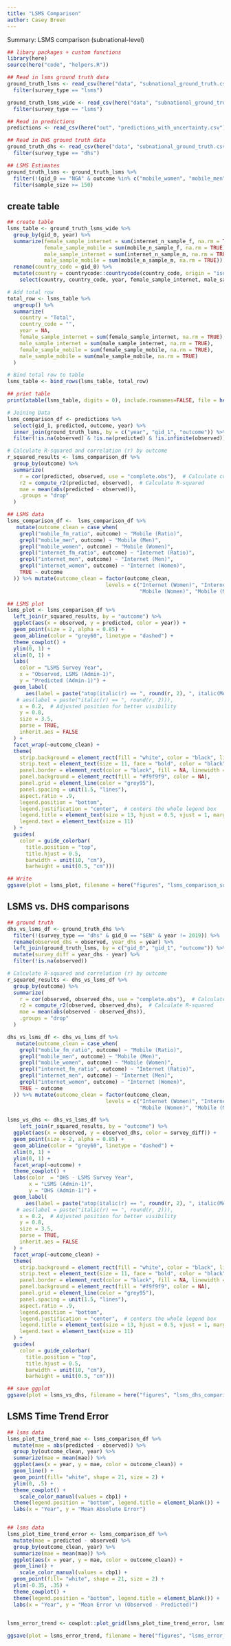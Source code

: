 ```yaml
---
title: "LSMS Comparison"
author: Casey Breen
---
```


Summary: LSMS comparison (subnational-level)

```r
## libary packages + custom functions 
library(here)
source(here("code", "helpers.R"))
```

```r
## Read in lsms ground truth data  
ground_truth_lsms <- read_csv(here("data", "subnational_ground_truth.csv")) %>% 
  filter(survey_type == "lsms")

ground_truth_lsms_wide <- read_csv(here("data", "subnational_ground_truth_wide.csv")) %>% 
  filter(survey_type == "lsms")

## Read in predictions 
predictions <- read_csv(here("out", "predictions_with_uncertainty.csv"))

## Read in DHS ground truth data   
ground_truth_dhs <- read_csv(here("data", "subnational_ground_truth.csv")) %>% 
  filter(survey_type == "dhs")
```

```r
## LSMS Estimates 
ground_truth_lsms <- ground_truth_lsms %>% 
  filter(!(gid_0 == "NGA" & outcome %in% c("mobile_women", "mobile_men", "mobile_fm_ratio"))) %>% ## Nigeria surveys use different defn of mobile adoption ("access to")
  filter(sample_size >= 150)
```

## create table 

```r
## create table 
lsms_table <- ground_truth_lsms_wide %>%
  group_by(gid_0, year) %>%
  summarize(female_sample_internet = sum(internet_n_sample_f, na.rm = TRUE),
            female_sample_mobile = sum(mobile_n_sample_f, na.rm = TRUE),
            male_sample_internet = sum(internet_n_sample_m, na.rm = TRUE), 
            male_sample_mobile = sum(mobile_n_sample_m, na.rm = TRUE)) %>%
  rename(country_code = gid_0) %>% 
  mutate(country = countrycode::countrycode(country_code, origin = "iso3c", destination = "country.name")) %>% 
    select(country, country_code, year, female_sample_internet, male_sample_internet, female_sample_mobile, male_sample_mobile)

# Add total row
total_row <- lsms_table %>%
  ungroup() %>% 
  summarize(
    country = "Total",
    country_code = "",
    year = NA,
    female_sample_internet = sum(female_sample_internet, na.rm = TRUE),
    male_sample_internet = sum(male_sample_internet, na.rm = TRUE),
    female_sample_mobile = sum(female_sample_mobile, na.rm = TRUE),
    male_sample_mobile = sum(male_sample_mobile, na.rm = TRUE)
  )

# Bind total row to table
lsms_table <- bind_rows(lsms_table, total_row)

## print table 
print(xtable(lsms_table, digits = 0), include.rownames=FALSE, file = here("figures", "lsms_comparison_table.tex"))
```



```r
# Joining Data
lsms_comparison_df <- predictions %>% 
  select(gid_1, predicted, outcome, year) %>% 
  inner_join(ground_truth_lsms, by = c("year", "gid_1", "outcome")) %>% 
  filter(!is.na(observed) & !is.na(predicted) & !is.infinite(observed)) #%>%  filter(iso3 != "NER")

# Calculate R-squared and correlation (r) by outcome
r_squared_results <- lsms_comparison_df %>%
  group_by(outcome) %>%
  summarize(
    r = cor(predicted, observed, use = "complete.obs"),  # Calculate correlation
    r2 = compute_r2(predicted, observed),  # Calculate R-squared
    mae = mean(abs(predicted - observed)), 
    .groups = "drop"
  )

## LSMS data 
lsms_comparison_df <-  lsms_comparison_df %>% 
   mutate(outcome_clean = case_when(
    grepl("mobile_fm_ratio", outcome) ~ "Mobile (Ratio)",
    grepl("mobile_men", outcome) ~ "Mobile (Men)",
    grepl("mobile_women", outcome) ~ "Mobile (Women)",
    grepl("internet_fm_ratio", outcome) ~ "Internet (Ratio)",
    grepl("internet_men", outcome) ~ "Internet (Men)",
    grepl("internet_women", outcome) ~ "Internet (Women)",
    TRUE ~ outcome
  )) %>% mutate(outcome_clean = factor(outcome_clean, 
                                levels = c("Internet (Women)", "Internet (Men)", "Internet (Ratio)",
                                           "Mobile (Women)", "Mobile (Men)", "Mobile (Ratio)")))

## LSMS plot 
lsms_plot <- lsms_comparison_df %>%
  left_join(r_squared_results, by = "outcome") %>%
  ggplot(aes(x = observed, y = predicted, color = year)) + 
  geom_point(size = 2, alpha = 0.85) +
  geom_abline(color = "grey60", linetype = "dashed") +
  theme_cowplot() + 
  ylim(0, 1) + 
  xlim(0, 1) + 
  labs(
    color = "LSMS Survey Year", 
    x = "Observed, LSMS (Admin-1)", 
    y = "Predicted (Admin-1)") +
  geom_label(
      aes(label = paste("atop(italic(r) == ", round(r, 2), ", italic(MAE) == ", round(mae, 2), ")")),
   # aes(label = paste("italic(r) == ", round(r, 2))),
    x = 0.2,  # Adjusted position for better visibility
    y = 0.8, 
    size = 3.5,
    parse = TRUE,
    inherit.aes = FALSE
  ) + 
  facet_wrap(~outcome_clean) + 
  theme(
    strip.background = element_rect(fill = "white", color = "black", linewidth = 0.8),
    strip.text = element_text(size = 11, face = "bold", color = "black"),
    panel.border = element_rect(color = "black", fill = NA, linewidth = 0.5),
    panel.background = element_rect(fill = "#f9f9f9", color = NA),
    panel.grid = element_line(color = "grey95"),
    panel.spacing = unit(1.5, "lines"),
    aspect.ratio = .9,
    legend.position = "bottom",
    legend.justification = "center",  # centers the whole legend box
    legend.title = element_text(size = 13, hjust = 0.5, vjust = 1, margin = margin(b = 4)),
    legend.text = element_text(size = 11)
  ) +
  guides(
    color = guide_colorbar(
      title.position = "top",
      title.hjust = 0.5,
      barwidth = unit(10, "cm"),
      barheight = unit(0.5, "cm")))

## Write 
ggsave(plot = lsms_plot, filename = here("figures", "lsms_comparison_subnational.png"), width = 10, height = 7, bg = "white")
```


## LSMS vs. DHS comparisons 

```r
## ground truth 
dhs_vs_lsms_df <- ground_truth_dhs %>% 
  filter(!(survey_type == "dhs" & gid_0 == "SEN" & year != 2019)) %>% 
  rename(observed_dhs = observed, year_dhs = year) %>% 
  left_join(ground_truth_lsms, by = c("gid_0", "gid_1", "outcome")) %>% 
  mutate(survey_diff = year_dhs - year) %>% 
  filter(!is.na(observed))

# Calculate R-squared and correlation (r) by outcome
r_squared_results <- dhs_vs_lsms_df %>%
  group_by(outcome) %>%
  summarize(
    r = cor(observed, observed_dhs, use = "complete.obs"),  # Calculate correlation
    r2 = compute_r2(observed, observed_dhs),  # Calculate R-squared
    mae = mean(abs(observed - observed_dhs)), 
    .groups = "drop"
  )

dhs_vs_lsms_df <- dhs_vs_lsms_df %>% 
   mutate(outcome_clean = case_when(
    grepl("mobile_fm_ratio", outcome) ~ "Mobile (Ratio)",
    grepl("mobile_men", outcome) ~ "Mobile (Men)",
    grepl("mobile_women", outcome) ~ "Mobile (Women)",
    grepl("internet_fm_ratio", outcome) ~ "Internet (Ratio)",
    grepl("internet_men", outcome) ~ "Internet (Men)",
    grepl("internet_women", outcome) ~ "Internet (Women)",
    TRUE ~ outcome
  )) %>% mutate(outcome_clean = factor(outcome_clean, 
                                levels = c("Internet (Women)", "Internet (Men)", "Internet (Ratio)",
                                           "Mobile (Women)", "Mobile (Men)", "Mobile (Ratio)")))

lsms_vs_dhs <- dhs_vs_lsms_df %>% 
    left_join(r_squared_results, by = "outcome") %>%
  ggplot(aes(x = observed, y = observed_dhs, color = survey_diff)) + 
  geom_point(size = 2, alpha = 0.85) +
  geom_abline(color = "grey60", linetype = "dashed") +
  xlim(0, 1) + 
  ylim(0, 1) + 
  facet_wrap(~outcome) + 
  theme_cowplot() + 
  labs(color  = "DHS - LSMS Survey Year",
       x = "LSMS (Admin-1)",
       y = "DHS (Admin-1)") + 
  geom_label(
      aes(label = paste("atop(italic(r) == ", round(r, 2), ", italic(MAE) == ", round(mae, 2), ")")),
   # aes(label = paste("italic(r) == ", round(r, 2))),
    x = 0.2,  # Adjusted position for better visibility
    y = 0.8, 
    size = 3.5,
    parse = TRUE,
    inherit.aes = FALSE
  ) +
  facet_wrap(~outcome_clean) + 
  theme(
    strip.background = element_rect(fill = "white", color = "black", linewidth = 0.8),
    strip.text = element_text(size = 11, face = "bold", color = "black"),
    panel.border = element_rect(color = "black", fill = NA, linewidth = 0.5),
    panel.background = element_rect(fill = "#f9f9f9", color = NA),
    panel.grid = element_line(color = "grey95"),
    panel.spacing = unit(1.5, "lines"),
    aspect.ratio = .9,
    legend.position = "bottom",
    legend.justification = "center",  # centers the whole legend box
    legend.title = element_text(size = 13, hjust = 0.5, vjust = 1, margin = margin(b = 4)),
    legend.text = element_text(size = 11)
  ) +
  guides(
    color = guide_colorbar(
      title.position = "top",
      title.hjust = 0.5,
      barwidth = unit(10, "cm"),
      barheight = unit(0.5, "cm")))

## save ggplot 
ggsave(plot = lsms_vs_dhs, filename = here("figures", "lsms_dhs_comparison_plot.png"), width = 10, height = 7, bg = "white")
```

## LSMS Time Trend Error 

```r
## lsms data 
lsms_plot_time_trend_mae <- lsms_comparison_df %>% 
  mutate(mae = abs(predicted - observed)) %>% 
  group_by(outcome_clean, year) %>% 
  summarize(mae = mean(mae)) %>% 
  ggplot(aes(x = year, y = mae, color = outcome_clean)) + 
  geom_line() + 
  geom_point(fill= "white", shape = 21, size = 2) + 
  ylim(0, .5) + 
  theme_cowplot() + 
    scale_color_manual(values = cbp1) + 
  theme(legend.position = "bottom", legend.title = element_blank()) + 
  labs(x = "Year", y = "Mean Absolute Error")


## lsms data 
lsms_plot_time_trend_error <- lsms_comparison_df %>% 
  mutate(mae = predicted - observed) %>% 
  group_by(outcome_clean, year) %>% 
  summarize(mae = mean(mae)) %>% 
  ggplot(aes(x = year, y = mae, color = outcome_clean)) + 
  geom_line() + 
    scale_color_manual(values = cbp1) + 
  geom_point(fill= "white", shape = 21, size = 2) + 
  ylim(-0.35, .35) + 
  theme_cowplot() + 
  theme(legend.position = "bottom", legend.title = element_blank()) + 
  labs(x = "Year", y = "Mean Error \n (Observed - Predicted)")
  

lsms_error_trend <- cowplot::plot_grid(lsms_plot_time_trend_error, lsms_plot_time_trend_mae, nrow = 2, labels = "AUTO")

ggsave(plot = lsms_error_trend, filename = here("figures", "lsms_error_over_time.png"), height = 8, width = 6)
```


